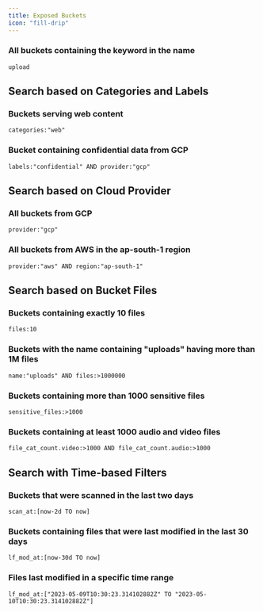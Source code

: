 ```yaml
---
title: Exposed Buckets
icon: "fill-drip"
---
```


### All buckets containing the keyword in the name

```
upload
```

## Search based on Categories and Labels

### Buckets serving web content

```
categories:"web"
```

### Bucket containing confidential data from GCP

```
labels:"confidential" AND provider:"gcp"
```

## Search based on Cloud Provider

### All buckets from GCP

```
provider:"gcp"
```

### All buckets from AWS in the ap-south-1 region

```
provider:"aws" AND region:"ap-south-1"
```

## Search based on Bucket Files

### Buckets containing exactly 10 files

```
files:10
```

### Buckets with the name containing "uploads" having more than 1M files

```
name:"uploads" AND files:>1000000
```

### Buckets containing more than 1000 sensitive files

```
sensitive_files:>1000
```

### Buckets containing at least 1000 audio and video files

```
file_cat_count.video:>1000 AND file_cat_count.audio:>1000
```

## Search with Time-based Filters

### Buckets that were scanned in the last two days

```
scan_at:[now-2d TO now]
```

### Buckets containing files that were last modified in the last 30 days

```
lf_mod_at:[now-30d TO now]
```

### Files last modified in a specific time range

```
lf_mod_at:["2023-05-09T10:30:23.314102882Z" TO "2023-05-10T10:30:23.314102882Z"]
```